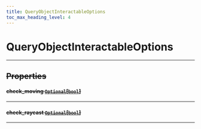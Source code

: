 ```yaml
---
title: QueryObjectInteractableOptions
toc_max_heading_level: 4
---
```


# QueryObjectInteractableOptions <s generated />

<hr class="solid" />  <s generated />

## Properties <s generated />

#### check_moving [`Optional`]( https://docs.python.org/3.9/library/typing.html?highlight=optional#typing.Optional)[[`bool`]( https://docs.python.org/3.9/library/stdtypes.html?highlight=int#boolean-values)] <s generated />

<hr class="solid" />  <s generated />

#### check_raycast [`Optional`]( https://docs.python.org/3.9/library/typing.html?highlight=optional#typing.Optional)[[`bool`]( https://docs.python.org/3.9/library/stdtypes.html?highlight=int#boolean-values)] <s generated />

<hr class="solid" />  <s generated />

